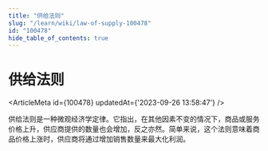 ```yaml
---
title: "供给法则"
slug: "/learn/wiki/law-of-supply-100478"
id: "100478"
hide_table_of_contents: true
---
```



# 供给法则

<ArticleMeta id={100478} updatedAt={'2023-09-26 13:58:47'} />
<div className='border-solid border-b border-t-0 my-4 border-[var(--ifm-color-gray-300)]' />

供给法则是一种微观经济学定律。它指出，在其他因素不变的情况下，商品或服务价格上升，供应商提供的数量也会增加，反之亦然。简单来说，这个法则意味着商品价格上涨时，供应商将通过增加销售数量来最大化利润。
